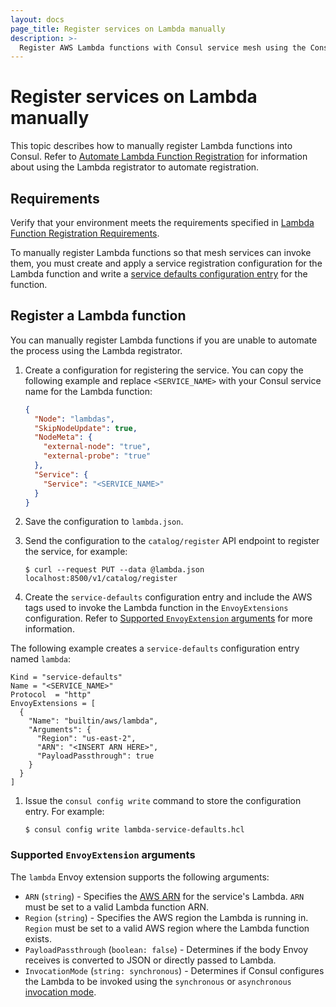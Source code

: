 ```yaml
---
layout: docs
page_title: Register services on Lambda manually
description: >-
  Register AWS Lambda functions with Consul service mesh using the Consul Lambda registrator. The Consul Lambda registrator automates Lambda function registration.
---
```


# Register services on Lambda manually

This topic describes how to manually register Lambda functions into Consul. Refer to [Automate Lambda Function Registration](/consul/docs/lambda/registration/automate) for information about using the Lambda registrator to automate registration.

## Requirements

Verify that your environment meets the requirements specified in [Lambda Function Registration Requirements](/consul/docs/lambda/registration).

To manually register Lambda functions so that mesh services can invoke them, you must create and apply a service registration configuration for the Lambda function and write a [service defaults configuration entry](/consul/docs/reference/config-entry/service-default) for the function.

## Register a Lambda function

You can manually register Lambda functions if you are unable to automate the process using the Lambda registrator.

1. Create a configuration for registering the service. You can copy the following example and replace `<SERVICE_NAME>` with your Consul service name for the Lambda function:

   <CodeBlockConfig filename="lambda.json">

   ```json
   {
     "Node": "lambdas",
     "SkipNodeUpdate": true,
     "NodeMeta": {
       "external-node": "true",
       "external-probe": "true"
     },
     "Service": {
       "Service": "<SERVICE_NAME>"
     }
   }
   ```

    </CodeBlockConfig>

1. Save the configuration to `lambda.json`.

1. Send the configuration to the `catalog/register` API endpoint to register the service, for example:
   ```shell-session
   $ curl --request PUT --data @lambda.json localhost:8500/v1/catalog/register
   ```

1. Create the `service-defaults` configuration entry and include the AWS tags used to invoke the Lambda function in the `EnvoyExtensions` configuration. Refer to [Supported `EnvoyExtension` arguments](#supported-envoyextension-arguments) for more information. 

The following example creates a `service-defaults` configuration entry named `lambda`:

   <CodeBlockConfig filename="lambda-service-defaults.hcl">

   ```hcl
   Kind = "service-defaults"
   Name = "<SERVICE_NAME>"
   Protocol  = "http"
   EnvoyExtensions = [
     {
       "Name": "builtin/aws/lambda",
       "Arguments": {
         "Region": "us-east-2",
         "ARN": "<INSERT ARN HERE>",
         "PayloadPassthrough": true
       }
     }
   ]
   ```

   </CodeBlockConfig>

1. Issue the `consul config write` command to store the configuration entry. For example:
   ```shell-session
   $ consul config write lambda-service-defaults.hcl
   ```

### Supported `EnvoyExtension` arguments

The `lambda` Envoy extension supports the following arguments:

- `ARN` (`string`) - Specifies the [AWS ARN](https://docs.aws.amazon.com/general/latest/gr/aws-arns-and-namespaces.html) for the service's Lambda. `ARN` must be set to a valid Lambda function ARN.
- `Region` (`string`) - Specifies the AWS region the Lambda is running in. `Region` must be set to a valid AWS region where the Lambda function exists.
- `PayloadPassthrough` (`boolean: false`) - Determines if the body Envoy receives is converted to JSON or directly passed to Lambda.
- `InvocationMode` (`string: synchronous`) - Determines if Consul configures the Lambda to be invoked using the `synchronous` or `asynchronous` [invocation mode](https://docs.aws.amazon.com/lambda/latest/operatorguide/invocation-modes.html).
